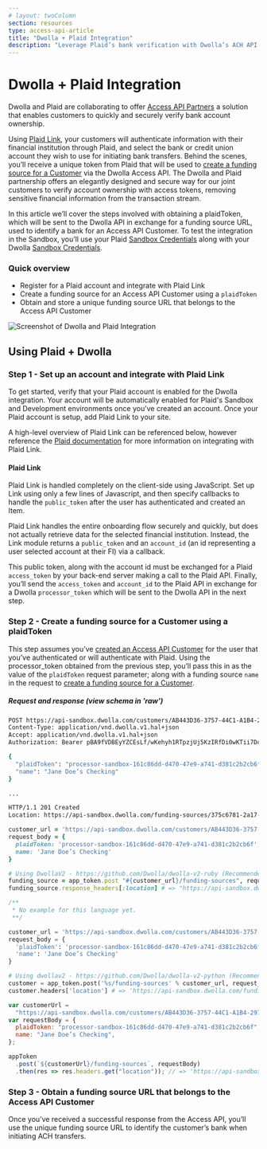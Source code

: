 ```yaml
---
# layout: twoColumn
section: resources
type: access-api-article
title: "Dwolla + Plaid Integration"
description: "Leverage Plaid’s bank verification with Dwolla’s ACH API for secure account ownership validation."
---
```


# Dwolla + Plaid Integration

Dwolla and Plaid are collaborating to offer [Access API Partners](https://www.dwolla.com/products/access-api) a solution that enables customers to quickly and securely verify bank account ownership.

Using [Plaid Link](https://blog.plaid.com/plaid-link/), your customers will authenticate information with their financial institution through Plaid, and select the bank or credit union account they wish to use for initiating bank transfers. Behind the scenes, you’ll receive a unique token from Plaid that will be used to [create a funding source for a Customer](https://docsv2.dwolla.com/#create-a-funding-source-for-a-customer) via the Dwolla Access API. The Dwolla and Plaid partnership offers an elegantly designed and secure way for our joint customers to verify account ownership with access tokens, removing sensitive financial information from the transaction stream.

In this article we’ll cover the steps involved with obtaining a plaidToken, which will be sent to the Dwolla API in exchange for a funding source URL, used to identify a bank for an Access API Customer. To test the integration in the Sandbox, you’ll use your Plaid [Sandbox Credentials](https://plaid.com/docs/api#sandbox) along with your Dwolla [Sandbox Credentials](https://developers.dwolla.com/guides/sandbox-setup/).

### Quick overview

- Register for a Plaid account and integrate with Plaid Link
- Create a funding source for an Access API Customer using a `plaidToken`
- Obtain and store a unique funding source URL that belongs to the Access API Customer

![Screenshot of Dwolla and Plaid Integration](dwolla-plaid-flow.png "Dwolla and Plaid Integration")

## Using Plaid + Dwolla

### Step 1 - Set up an account and integrate with Plaid Link

To get started, verify that your Plaid account is enabled for the Dwolla integration. Your account will be automatically enabled for Plaid's Sandbox and Development environments once you’ve created an account. Once your Plaid account is setup, add Plaid Link to your site.

A high-level overview of Plaid Link can be referenced below, however reference the [Plaid documentation](https://plaid.com/docs/link/dwolla/) for more information on integrating with Plaid Link.

#### Plaid Link

Plaid Link is handled completely on the client-side using JavaScript. Set up Link using only a few lines of Javascript, and then specify callbacks to handle the `public_token` after the user has authenticated and created an Item.

Plaid Link handles the entire onboarding flow securely and quickly, but does not actually retrieve data for the selected financial institution. Instead, the Link module returns a `public_token` and an `account_id` (an id representing a user selected account at their FI) via a callback.

This public token, along with the account id must be exchanged for a Plaid `access_token` by your back-end server making a call to the Plaid API. Finally, you’ll send the `access_token` and `account_id` to the Plaid API in exchange for a Dwolla `processor_token` which will be sent to the Dwolla API in the next step.

### Step 2 - Create a funding source for a Customer using a plaidToken

This step assumes you’ve [created an Access API Customer](https://docsv2.dwolla.com/#create-a-customer) for the user that you’ve authenticated or will authenticate with Plaid. Using the processor_token obtained from the previous step, you’ll pass this in as the value of the `plaidToken` request parameter; along with a funding source `name` in the request to [create a funding source for a Customer](https://docsv2.dwolla.com/#new-funding-source-for-a-customer).

##### Request and response (view schema in 'raw')

```bash
POST https://api-sandbox.dwolla.com/customers/AB443D36-3757-44C1-A1B4-29727FB3111C/funding-sources
Content-Type: application/vnd.dwolla.v1.hal+json
Accept: application/vnd.dwolla.v1.hal+json
Authorization: Bearer pBA9fVDBEyYZCEsLf/wKehyh1RTpzjUj5KzIRfDi0wKTii7DqY

{
  "plaidToken": "processor-sandbox-161c86dd-d470-47e9-a741-d381c2b2cb6f",
  "name": "Jane Doe’s Checking"
}

...

HTTP/1.1 201 Created
Location: https://api-sandbox.dwolla.com/funding-sources/375c6781-2a17-476c-84f7-db7d2f6ffb31
```

```ruby
customer_url = 'https://api-sandbox.dwolla.com/customers/AB443D36-3757-44C1-A1B4-29727FB3111C'
request_body = {
  plaidToken: 'processor-sandbox-161c86dd-d470-47e9-a741-d381c2b2cb6f',
  name: 'Jane Doe’s Checking'
}

# Using DwollaV2 - https://github.com/Dwolla/dwolla-v2-ruby (Recommended)
funding_source = app_token.post "#{customer_url}/funding-sources", request_body
funding_source.response_headers[:location] # => "https://api-sandbox.dwolla.com/funding-sources/375c6781-2a17-476c-84f7-db7d2f6ffb31"
```

```php
/**
 * No example for this language yet.
 **/
```

```python
customer_url = 'https://api-sandbox.dwolla.com/customers/AB443D36-3757-44C1-A1B4-29727FB3111C'
request_body = {
  'plaidToken': 'processor-sandbox-161c86dd-d470-47e9-a741-d381c2b2cb6f',
  'name': 'Jane Doe’s Checking'
}

# Using dwollav2 - https://github.com/Dwolla/dwolla-v2-python (Recommended)
customer = app_token.post('%s/funding-sources' % customer_url, request_body)
customer.headers['location'] # => 'https://api-sandbox.dwolla.com/funding-sources/375c6781-2a17-476c-84f7-db7d2f6ffb31'
```

```javascript
var customerUrl =
  "https://api-sandbox.dwolla.com/customers/AB443D36-3757-44C1-A1B4-29727FB3111C";
var requestBody = {
  plaidToken: "processor-sandbox-161c86dd-d470-47e9-a741-d381c2b2cb6f",
  name: "Jane Doe’s Checking",
};

appToken
  .post(`${customerUrl}/funding-sources`, requestBody)
  .then(res => res.headers.get("location")); // => 'https://api-sandbox.dwolla.com/funding-sources/375c6781-2a17-476c-84f7-db7d2f6ffb31'
```

### Step 3 - Obtain a funding source URL that belongs to the Access API Customer

Once you’ve received a successful response from the Access API, you’ll use the unique funding source URL to identify the customer’s bank when initiating ACH transfers.
